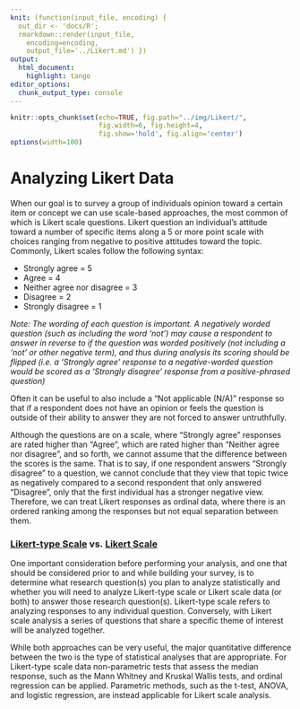 ```yaml
---
knit: (function(input_file, encoding) {
  out_dir <- 'docs/R';
  rmarkdown::render(input_file,
    encoding=encoding,
    output_file='../Likert.md') })
output:
  html_document:
    highlight: tango
editor_options:
  chunk_output_type: console
---
```

  
```r
knitr::opts_chunk$set(echo=TRUE, fig.path="../img/Likert/",
                      fig.width=6, fig.height=4,
                      fig.show='hold', fig.align='center')
options(width=100)
```

# Analyzing Likert Data

When our goal is to survey a group of individuals opinion toward a certain item or concept we can use scale-based approaches, the most common of which is Likert scale questions.  Likert question an individual's attitude toward a number of specific items along a 5 or more point scale with choices ranging from negative to positive attitudes toward the topic.  Commonly, Likert scales follow the following syntax:

* Strongly agree = 5
* Agree = 4
* Neither agree nor disagree = 3
* Disagree = 2
* Strongly disagree = 1

*Note: The wording of each question is important.  A negatively worded question (such as including the word 'not') may cause a respondent to answer in reverse to if the question was worded positively (not including a 'not' or other negative term), and thus during analysis its scoring should be flipped (i.e. a 'Strongly agree' response to a negative-worded question would be scored as a 'Strongly disagree' response from a positive-phrased question)*

Often it can be useful to also include a "Not applicable (N/A)" response so that if a respondent does not have an opinion or feels the question is outside of their ability to answer they are not forced to answer untruthfully.

Although the questions are on a scale, where "Strongly agree" responses are rated higher than "Agree", which are rated higher than "Neither agree nor disagree", and so forth, we cannot assume that the difference between the scores is the same.  That is to say, if one respondent answers "Strongly disagree" to a question, we cannot conclude that they view that topic twice as negatively compared to a second respondent that only answered "Disagree", only that the first individual has a stronger negative view.  Therefore, we can treat Likert responses as ordinal data, where there is an ordered ranking among the responses but not equal separation between them.

### [Likert-type Scale](https://tylerbg.github.io/DLC_stat_resources/docs/R/Likert-type) vs. [Likert Scale](https://tylerbg.github.io/DLC_stat_resources/docs/R/Likert-scale)

One important consideration before performing your analysis, and one that should be considered prior to and while building your survey, is to determine what research question(s) you plan to analyze statistically and whether you will need to analyze Likert-type scale or Likert scale data (or both) to answer those research question(s).  Likert-type scale refers to analyzing responses to any individual question.  Conversely, with Likert scale analysis a series of questions that share a specific theme of interest will be analyzed together.

While both approaches can be very useful, the major quantitative difference between the two is the type of statistical analyses that are appropriate.  For Likert-type scale data non-parametric tests that assess the median response, such as the Mann Whitney and Kruskal Wallis tests, and ordinal regression can be applied.  Parametric methods, such as the t-test, ANOVA, and logistic regression, are instead applicable for Likert scale analysis.



